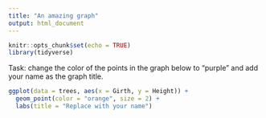 ```yaml
---
title: "An amazing graph"
output: html_document
---
```


```r
knitr::opts_chunk$set(echo = TRUE)
library(tidyverse)
```

Task: change the color of the points in the graph below to "purple" and add your name as the graph title.

```r
ggplot(data = trees, aes(x = Girth, y = Height)) +
  geom_point(color = "orange", size = 2) +
  labs(title = "Replace with your name")
```

